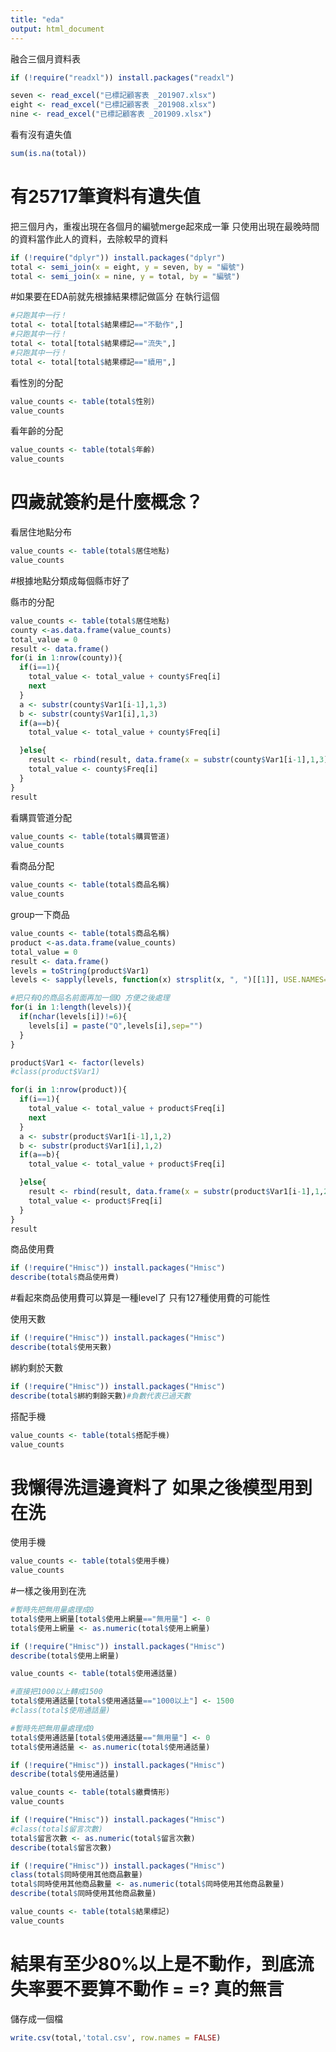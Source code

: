 ---
title: "eda"
output: html_document
---

融合三個月資料表
```{r setup, include=FALSE}
if (!require("readxl")) install.packages("readxl")

seven <- read_excel("已標記顧客表 _201907.xlsx")
eight <- read_excel("已標記顧客表 _201908.xlsx")
nine <- read_excel("已標記顧客表 _201909.xlsx")

```

看有沒有遺失值

```{r}
sum(is.na(total))
```
# 有25717筆資料有遺失值



把三個月內，重複出現在各個月的編號merge起來成一筆
只使用出現在最晚時間的資料當作此人的資料，去除較早的資料
```{r}
if (!require("dplyr")) install.packages("dplyr")
total <- semi_join(x = eight, y = seven, by = "編號")
total <- semi_join(x = nine, y = total, by = "編號")
```

#如果要在EDA前就先根據結果標記做區分 在執行這個
```{r}
#只跑其中一行！
total <- total[total$結果標記=="不動作",]
#只跑其中一行！
total <- total[total$結果標記=="流失",]
#只跑其中一行！
total <- total[total$結果標記=="續用",]

```



看性別的分配
```{r}
value_counts <- table(total$性別)
value_counts
```

看年齡的分配
```{r}
value_counts <- table(total$年齡)
value_counts
```
# 四歲就簽約是什麼概念？


看居住地點分布
```{r}
value_counts <- table(total$居住地點)
value_counts
```

#根據地點分類成每個縣市好了

縣市的分配
```{r}

value_counts <- table(total$居住地點)
county <-as.data.frame(value_counts)
total_value = 0
result <- data.frame()
for(i in 1:nrow(county)){
  if(i==1){
    total_value <- total_value + county$Freq[i]
    next
  }
  a <- substr(county$Var1[i-1],1,3)
  b <- substr(county$Var1[i],1,3)
  if(a==b){
    total_value <- total_value + county$Freq[i]

  }else{
    result <- rbind(result, data.frame(x = substr(county$Var1[i-1],1,3), y = total_value))
    total_value <- county$Freq[i]
  }
}
result

```


看購買管道分配
```{r}
value_counts <- table(total$購買管道)
value_counts
```

看商品分配

```{r}
value_counts <- table(total$商品名稱)
value_counts
```

group一下商品

```{r}

value_counts <- table(total$商品名稱)
product <-as.data.frame(value_counts)
total_value = 0
result <- data.frame()
levels = toString(product$Var1)
levels <- sapply(levels, function(x) strsplit(x, ", ")[[1]], USE.NAMES=FALSE)

#把只有Q的商品名前面再加一個Q 方便之後處理
for(i in 1:length(levels)){
  if(nchar(levels[i])!=6){
    levels[i] = paste("Q",levels[i],sep="")
  }
}

product$Var1 <- factor(levels)
#class(product$Var1)

for(i in 1:nrow(product)){
  if(i==1){
    total_value <- total_value + product$Freq[i]
    next
  }
  a <- substr(product$Var1[i-1],1,2)
  b <- substr(product$Var1[i],1,2)
  if(a==b){
    total_value <- total_value + product$Freq[i]

  }else{
    result <- rbind(result, data.frame(x = substr(product$Var1[i-1],1,2), y = total_value))
    total_value <- product$Freq[i]
  }
}
result

```


商品使用費
```{r}
if (!require("Hmisc")) install.packages("Hmisc")
describe(total$商品使用費)

```
#看起來商品使用費可以算是一種level了 只有127種使用費的可能性 

使用天數

```{r}
if (!require("Hmisc")) install.packages("Hmisc")
describe(total$使用天數)

```

綁約剩於天數
```{r}
if (!require("Hmisc")) install.packages("Hmisc")
describe(total$綁約剩餘天數)#負數代表已過天數

```

搭配手機
```{r}
value_counts <- table(total$搭配手機)
value_counts
```
# 我懶得洗這邊資料了 如果之後模型用到在洗

使用手機
```{r}
value_counts <- table(total$使用手機)
value_counts
```
#一樣之後用到在洗


```{r}
#暫時先把無用量處理成0
total$使用上網量[total$使用上網量=="無用量"] <- 0
total$使用上網量 <- as.numeric(total$使用上網量)

if (!require("Hmisc")) install.packages("Hmisc")
describe(total$使用上網量)

```

```{r}
value_counts <- table(total$使用通話量)

#直接把1000以上轉成1500
total$使用通話量[total$使用通話量=="1000以上"] <- 1500
#class(total$使用通話量)

#暫時先把無用量處理成0
total$使用通話量[total$使用通話量=="無用量"] <- 0
total$使用通話量 <- as.numeric(total$使用通話量)

if (!require("Hmisc")) install.packages("Hmisc")
describe(total$使用通話量)

```

```{r}
value_counts <- table(total$繳費情形)
value_counts

```

```{r}
if (!require("Hmisc")) install.packages("Hmisc")
#class(total$留言次數)
total$留言次數 <- as.numeric(total$留言次數)
describe(total$留言次數)

```

```{r}
if (!require("Hmisc")) install.packages("Hmisc")
class(total$同時使用其他商品數量)
total$同時使用其他商品數量 <- as.numeric(total$同時使用其他商品數量)
describe(total$同時使用其他商品數量)
```


```{r}
value_counts <- table(total$結果標記)
value_counts
```
# 結果有至少80%以上是不動作，到底流失率要不要算不動作 = =? 真的無言



儲存成一個檔
```{r}
write.csv(total,'total.csv', row.names = FALSE)
```
